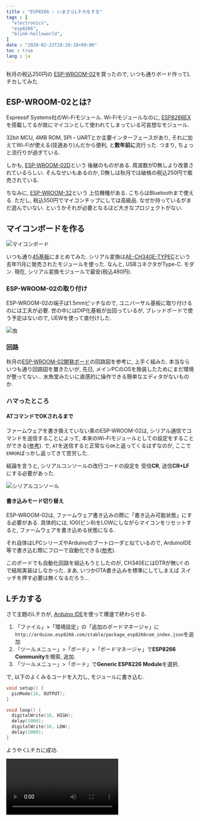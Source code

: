 ```yaml
---
title : "ESP8266 : いまさらLチカをする"
tags : [
  "electronics",
  "esp8266",
  "blink-helloworld",
]
date : "2020-02-22T18:26:18+09:00"
toc : true
lang : ja
---
```



秋月の税込250円の
[ESP-WROOM-02](http://akizukidenshi.com/catalog/g/gM-09607/)を買ったので, 
いつも通りボード作ってLチカしてみた.

## ESP-WROOM-02とは?

Espressif Systems社のWi-Fiモジュール.
Wi-Fiモジュールなのに, 
[ESP8266EX](https://ja.wikipedia.org/wiki/ESP8266)を搭載してるが故にマイコンとして使われてしまっている可哀想なモジュール.

32bit MCU, 4MB ROM, SPI・UARTとか主要インターフェースがあり, 
それに加えてWi-Fiが使える(技適あり)んだから便利, と**数年前に**流行った.
つまり, ちょっと流行りが過ぎている.

しかも, [ESP-WROOM-02D](http://akizukidenshi.com/catalog/g/gM-13289)という
後継のものがある.
周波数がD無しより改善されているらしい. そんなせいもあるのか, D無しは秋月では破格の税込250円で販売されている.

ちなみに, [ESP-WROOM-32](http://akizukidenshi.com/catalog/g/gM-11647/)という
上位機種がある.
こちらはBluetoothまで使える. ただし, 税込550円でマイコンチップにしては高級品.
なぜか持っているがまだ遊んでいない.
というかそれが必要となるほど大きなプロジェクトがない.

## マイコンボードを作る

![マイコンボード](./blink-1.jpg)

いつも通り[45基板](http://akizukidenshi.com/catalog/g/gP-11735/)にまとめてみた.
シリアル変換は[AE-CH340E-TYPEC](http://akizukidenshi.com/catalog/g/gK-14745/)という
去年11月に発売されたモジュールを使った.
なんと, USBコネクタがType-C. モダン.
現在, シリアル変換モジュールで最安(税込480円).

### ESP-WROOM-02の取り付け

ESP-WROOM-02の端子は1.5mmピッチなので, 
ユニバーサル基板に取り付けるのには工夫が必要.
世の中にはDIP化基板が出回っているが, 
ブレッドボードで使う予定はないので, 
UEWを使って直付けした.

![虫](./blink-2.jpg)

### 回路

秋月の[ESP-WROOM-02開発ボード](http://akizukidenshi.com/download/ds/akizuki/AE-ESP-WROOM02-DEV.pdf)の回路図を参考に, 上手く組みた.
本当ならいつも通り回路図を置きたいが, 
先日, メインPCのOSを換装したためにまだ環境が整ってない...
水魚堂みたいに直感的に操作できる簡単なエディタがないものか.

### ハマったところ

#### ATコマンドでOKされるまで

ファームウェアを書き換えていない素のESP-WROOM-02は, 
シリアル通信でコマンドを送信することによって, 
本来のWi-Fiモジュールとしての設定をすることができる([参考](https://www.mkbtm.jp/?p=618)).
で, `AT`を送信すると正常なら`OK`と返ってくるはずなのが, 
ここで`ERROR`ばっかし返ってきて苦労した.

結論を言うと, 
シリアルコンソールの改行コードの設定を
受信**CR**, 送信**CR+LF**にする必要があった.

![シリアルコンソール](./blink-3.png)

#### 書き込みモード切り替え

ESP-WROOM-02は, ファームウェア書き込みの際に「書き込み可能状態」にする必要がある.
具体的には, IO0(ピン8)をLOWにしながらマイコンをリセットすると, ファームウェアを書き込める状態になる.

それ自体はLPCシリーズやArduinoのブートローダと似ているので, 
ArduinoIDE等で書き込む際にフローで自動化できる([参考](https://days-of-programming.blogspot.com/2018/05/esp8266dtrrts.html)).

このボードでも自動化回路を組込もうとしたのが, 
CH340EにはDTRが無い! ので結局実装はしなかった.
まあ, いつかOTA書き込みを標準にしてしまえば
スイッチを押す必要は無くなるだろう...

## Lチカする

さて主題のLチカが, [Arduino IDE](https://www.arduino.cc/en/main/software)を使って爆速で終わらせる.

1. 「ファイル」>「環境設定」の「追加のボードマネージャ」に`http://arduino.esp8266.com/stable/package_esp8266com_index.json`を追加
1. 「ツールメニュー」>「ボード」>「ボードマネージャ」で**ESP8266 Community**を検索, 追加.
1. 「ツールメニュー」>「ボード」で**Generic ESP8226 Module**を選択.

で, 以下のよくみるコードを入力し, モジュールに書き込む.

```c
void setup() {
  pinMode(16, OUTPUT);
}

void loop() {
  digitalWrite(16, HIGH);
  delay(1000);
  digitalWrite(16, LOW);
  delay(1000);
}
```

ようやくLチカに成功.

<Video src="blink-1.mp4" loop />

次はHello,world!したい.
